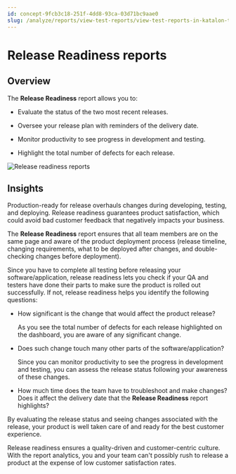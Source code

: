 ```yaml
---
id: concept-9fcb3c18-251f-4dd8-93ca-03d71bc9aae0
slug: /analyze/reports/view-test-reports/view-test-reports-in-katalon-testops/view-testops-dashboard/release-readiness-reports
---
```


# Release Readiness reports

## Overview

The **Release Readiness** report allows you to:

-   Evaluate the status of the two most recent releases.

-   Oversee your release plan with reminders of the delivery date.

-   Monitor productivity to see progress in development and testing.

-   Highlight the total number of defects for each release.


<img src="/doc_images/Documents/Analyze/Reports/View_Test_Reports/View_reports_in_TestOps/View-TestOps-Dashboard/release-readiness-reports/KT-JULY22-dashboard-release-readiness.png" alt="Release readiness reports" />

## Insights

Production-ready for release overhauls changes during developing, testing, and deploying. Release readiness guarantees product satisfaction, which could avoid bad customer feedback that negatively impacts your business.

The **Release Readiness** report ensures that all team members are on the same page and aware of the product deployment process \(release timeline, changing requirements, what to be deployed after changes, and double-checking changes before deployment\).

Since you have to complete all testing before releasing your software/application, release readiness lets you check if your QA and testers have done their parts to make sure the product is rolled out successfully. If not, release readiness helps you identify the following questions:

-   How significant is the change that would affect the product release?

    As you see the total number of defects for each release highlighted on the dashboard, you are aware of any significant change.

-   Does such change touch many other parts of the software/application?

    Since you can monitor productivity to see the progress in development and testing, you can assess the release status following your awareness of these changes.

-   How much time does the team have to troubleshoot and make changes? Does it affect the delivery date that the **Release Readiness** report highlights?


By evaluating the release status and seeing changes associated with the release, your product is well taken care of and ready for the best customer experience.

Release readiness ensures a quality-driven and customer-centric culture. With the report analytics, you and your team can't possibly rush to release a product at the expense of low customer satisfaction rates.